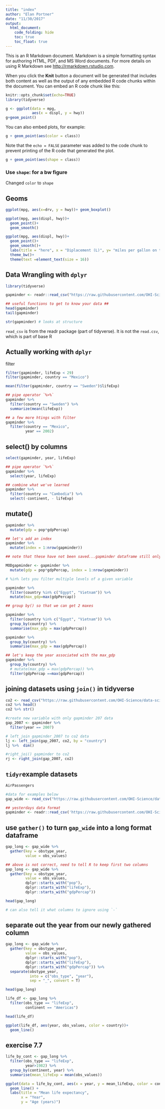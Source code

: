 ```yaml
---
title: "index"
author: "Elan Portner"
date: "11/30/2017"
output:
  html_document:
    code_folding: hide
    toc: true
    toc_float: true
---
```


This is an R Markdown document. Markdown is a simple formatting syntax for authoring HTML, PDF, and MS Word documents. For more details on using R Markdown see <http://rmarkdown.rstudio.com>.

When you click the **Knit** button a document will be generated that includes both content as well as the output of any embedded R code chunks within the document. You can embed an R code chunk like this:

```r
knitr::opts_chunk$set(echo=TRUE)
library(tidyverse)
```

```r

g <- ggplot(data = mpg,
            aes(x = displ, y = hwy))
g+geom_point()
```

You can also embed plots, for example:

```r
g + geom_point(aes(color = class))
```

Note that the `echo = FALSE` parameter was added to the code chunk to prevent printing of the R code that generated the plot.

```r
g + geom_point(aes(shape = class))
```
### Use `shape`: for a bw figure
Changed `color` to `shape`

## Geoms

```r
ggplot(mpg, aes(x=drv, y = hwy))+ geom_boxplot()

```

```r
ggplot(mpg, aes(displ, hwy))+
  geom_point()+
  geom_smooth()

```

```r
ggplot(mpg, aes(displ, hwy))+
  geom_point()+
  geom_smooth()+
  labs(title = "here", x = "Diplacement (L)", y= "miles per gallon on the highway")+
  theme_bw()+
  theme(text =element_text(size = 16))

```

## Data Wrangling with `dplyr`
```r
library(tidyverse)

gapminder <- readr::read_csv("https://raw.githubusercontent.com/OHI-Science/data-science-training/master/data/gapminder.csv")

## useful functions to get to know your data ##
head(gapminder)
tail(gapminder)

str(gapminder) # looks at structure
```

`read_csv` is from the readr package (part of tidyverse). It is not the `read.csv`, which is part of base R

## Actually working with `dplyr`
filter
```r
filter(gapminder, lifeExp < 29)
filter(gapminder, country == "Mexico")

mean(filter(gapminder, country == "Sweden")$lifeExp)

## pipe operator `%>%` 
gapminder %>% 
  filter(country == "Sweden") %>% 
  summarize(mean(lifeExp))

## a few more htings with filter
gapminder %>% 
  filter(country == "Mexico", 
         year == 2002)
```

## select() by columns
```r
select(gapminder, year, lifeExp)

## pipe operator `%>%` 
gapminder %>% 
  select(year, lifeExp)

## combine what we've learned 
gapminder %>% 
  filter(country == "Cambodia") %>% 
  select(-continent, - lifeExp)
```

## mutate()
```r
gapminder %>% 
  mutate(gdp = pop*gdpPercap)

## let's add an index
gapminder %>% 
  mutate(index = 1:nrow(gapminder))

## note that these have not been saved...gapminder dataframe still only has 6 variables. Need to explicitly assign to new variable/dataframe

MODgapminder <- gapminder %>% 
  mutate(gdp = pop*gdpPercap, index = 1:nrow(gapminder))

# %in% lets you filter multiple levels of a given variable
```

```r

gapminder %>% 
  filter(country %in% c("Egypt", "Vietnam")) %>% 
  mutate(max_gdp=max(gdpPercap))

## group by() so that we can get 2 maxes

gapminder %>% 
  filter(country %in% c("Egypt", "Vietnam")) %>% 
  group_by(country) %>% 
  summarise(max_gdp = max(gdpPercap))

gapminder %>% 
  group_by(country) %>% 
  summarise(max_gdp = max(gdpPercap))

## let's keep the year associated with the max_gdp
gapminder %>% 
  group_by(country) %>% 
  # mutate(max_gdp = max(gdpPercap)) %>% 
  filter(gdpPercap ==max(gdpPercap))

```

## joining datasets using `join()` in **tidyverse**
```r
co2 <- read_csv("https://raw.githubusercontent.com/OHI-Science/data-science-training/master/data/co2.csv")
co2 %>% head()
co2 %>% str()

#create new variable with only gapminder 207 data
gap_2007 <- gapminder %>% 
  filter(year == 2007)

# left_join gapminder_2007 to co2 data
lj <- left_join(gap_2007, co2, by = "country")
lj %>%  dim()

#right_joi() gapminder to co2
rj <- right_join(gap_2007, co2)
```

## `tidyr`example datasets
```r
AirPassengers

#data for examples below
gap_wide <- read_csv("https://raw.githubusercontent.com/OHI-Science/data-science-training/master/data/gapminder_wide.csv")

## yesterdays data format
gapminder <- readr::read_csv('https://raw.githubusercontent.com/OHI-Science/data-science-training/master/data/gapminder.csv')
```

## use `gather()` to turn `gap_wide` into a long format dataframe
```r

gap_long <- gap_wide %>% 
  gather(key = obstype_year,
         value = obs_values)

## above is not correct, need to tell R to keep first two columns
gap_long <- gap_wide %>% 
  gather(key = obstype_year,
         value = obs_values,
         dplyr::starts_with("pop"),
         dplyr::starts_with("lifeExp"),
         dplyr::starts_with("gdpPercap"))

head(gap_long)

# can also tell it what columns to ignore using `-`

```

## separate out the year from our newly gathered column
```r
gap_long <- gap_wide %>% 
  gather(key = obstype_year,
         value = obs_values,
         dplyr::starts_with("pop"),
         dplyr::starts_with("lifeExp"),
         dplyr::starts_with("gdpPercap")) %>%
  separate(obstype_year,
           into = c("obs_type", "year"),
           sep = "_", convert = T)

head(gap_long)

```

```r
life_df <- gap_long %>% 
  filter(obs_type == "lifeExp",
         continent == "Americas")

head(life_df)

ggplot(life_df, aes(year, obs_values, color = country))+
  geom_line()
```


## exercise 7.7
```r

life_by_cont <- gap_long %>% 
  filter(obs_type == "lifeExp",
         year>1982) %>% 
  group_by(continent, year) %>% 
  summarise(mean_lifeExp = mean(obs_values))

ggplot(data = life_by_cont, aes(x = year, y = mean_lifeExp, color = continent)) + 
  geom_line() +
  labs(title = "Mean life expectancy",
       x = "Year",
       y = "Age (years)") 

```

